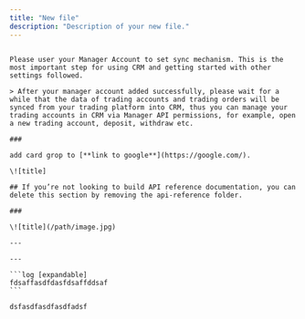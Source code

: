 ```yaml
---
title: "New file"
description: "Description of your new file."
---
```


~~~\!\!\!\!\*\*\*\$\$\$~~~~ %%% Data synchronization between the CRM and the trading platform via Manager API permission.

Please user your Manager Account to set sync mechanism. This is the most important step for using CRM and getting started with other settings followed.

> After your manager account added successfully, please wait for a while that the data of trading accounts and trading orders will be synced from your trading platform into CRM, thus you can manage your trading accounts in CRM via Manager API permissions, for example, open a new trading account, deposit, withdraw etc.

### 

add card grop to [**link to google**](https://google.com/).

\![title]

## If you’re not looking to build API reference documentation, you can delete this section by removing the api-reference folder.

### 

\![title](/path/image.jpg)

---

---

```log [expandable]
fdsaffasdfdasfdsaffddsaf
```

dsfasdfasdfasdfadsf